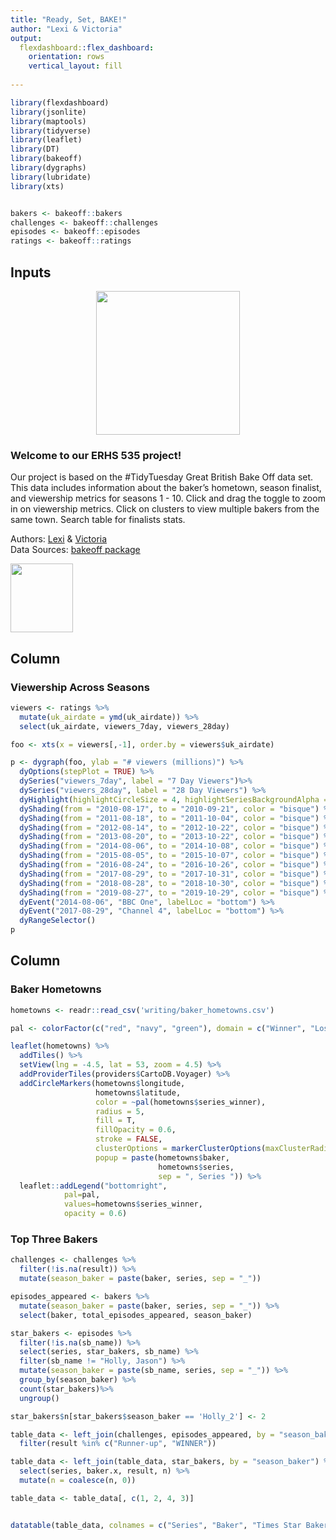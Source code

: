 ```yaml
---
title: "Ready, Set, BAKE!"
author: "Lexi & Victoria"
output: 
  flexdashboard::flex_dashboard:
    orientation: rows
    vertical_layout: fill
     
---
```


```r
library(flexdashboard)
library(jsonlite)
library(maptools)
library(tidyverse)
library(leaflet)
library(DT)
library(bakeoff)
library(dygraphs)
library(lubridate)
library(xts)


bakers <- bakeoff::bakers
challenges <- bakeoff::challenges
episodes <- bakeoff::episodes
ratings <- bakeoff::ratings

```

Inputs {.sidebar}
-----------------------------------------------------------------------
<center>
<img src="https://media.giphy.com/media/LixsZBjJGgPo5RpyQt/giphy.gif" width="230">
</center>

<div align="center">### **Welcome to our ERHS 535 project!**


Our project is based on the #TidyTuesday Great British Bake Off data set. This 
data includes information about the baker's hometown, season finalist, and 
viewership metrics for seasons 1 - 10. Click and drag the toggle to zoom in on 
viewership metrics. Click on clusters to view multiple bakers from the same 
town. Search table for finalists stats.


Authors: [Lexi](https://github.com/LKeene) & [Victoria](https://github.com/tashoo)  
Data Sources: [bakeoff package](https://bakeoff.netlify.app/)

<img src="data/bakeoff_logo.png" height="110px" width="100px" />
</div>

Column {data-width=650}
-----------------------------------------------------------------------

### **Viewership Across Seasons**
```r
viewers <- ratings %>% 
  mutate(uk_airdate = ymd(uk_airdate)) %>% 
  select(uk_airdate, viewers_7day, viewers_28day) 

foo <- xts(x = viewers[,-1], order.by = viewers$uk_airdate)

p <- dygraph(foo, ylab = "# viewers (millions)") %>% 
  dyOptions(stepPlot = TRUE) %>% 
  dySeries("viewers_7day", label = "7 Day Viewers")%>%
  dySeries("viewers_28day", label = "28 Day Viewers") %>% 
  dyHighlight(highlightCircleSize = 4, highlightSeriesBackgroundAlpha = 0.5) %>% 
  dyShading(from = "2010-08-17", to = "2010-09-21", color = "bisque") %>% 
  dyShading(from = "2011-08-18", to = "2011-10-04", color = "bisque") %>% 
  dyShading(from = "2012-08-14", to = "2012-10-22", color = "bisque") %>% 
  dyShading(from = "2013-08-20", to = "2013-10-22", color = "bisque") %>% 
  dyShading(from = "2014-08-06", to = "2014-10-08", color = "bisque") %>% 
  dyShading(from = "2015-08-05", to = "2015-10-07", color = "bisque") %>% 
  dyShading(from = "2016-08-24", to = "2016-10-26", color = "bisque") %>% 
  dyShading(from = "2017-08-29", to = "2017-10-31", color = "bisque") %>% 
  dyShading(from = "2018-08-28", to = "2018-10-30", color = "bisque") %>% 
  dyShading(from = "2019-08-27", to = "2019-10-29", color = "bisque") %>% 
  dyEvent("2014-08-06", "BBC One", labelLoc = "bottom") %>% 
  dyEvent("2017-08-29", "Channel 4", labelLoc = "bottom") %>% 
  dyRangeSelector()
p
```

Column {data-width=350}
-----------------------------------------------------------------------
### **Baker Hometowns**
```r
hometowns <- readr::read_csv('writing/baker_hometowns.csv')

pal <- colorFactor(c("red", "navy", "green"), domain = c("Winner", "Lost", "Tent"))

leaflet(hometowns) %>% 
  addTiles() %>% 
  setView(lng = -4.5, lat = 53, zoom = 4.5) %>%
  addProviderTiles(providers$CartoDB.Voyager) %>%
  addCircleMarkers(hometowns$longitude, 
                   hometowns$latitude, 
                   color = ~pal(hometowns$series_winner), 
                   radius = 5, 
                   fill = T,
                   fillOpacity = 0.6,
                   stroke = FALSE,
                   clusterOptions = markerClusterOptions(maxClusterRadius=0),
                   popup = paste(hometowns$baker,
                                 hometowns$series, 
                                 sep = ", Series ")) %>%
  leaflet::addLegend("bottomright", 
            pal=pal,
            values=hometowns$series_winner,
            opacity = 0.6)

```





### **Top Three Bakers**
```r
challenges <- challenges %>% 
  filter(!is.na(result)) %>% 
  mutate(season_baker = paste(baker, series, sep = "_"))

episodes_appeared <- bakers %>% 
  mutate(season_baker = paste(baker, series, sep = "_")) %>% 
  select(baker, total_episodes_appeared, season_baker)

star_bakers <- episodes %>% 
  filter(!is.na(sb_name)) %>% 
  select(series, star_bakers, sb_name) %>% 
  filter(sb_name != "Holly, Jason") %>% 
  mutate(season_baker = paste(sb_name, series, sep = "_")) %>% 
  group_by(season_baker) %>% 
  count(star_bakers)%>%
  ungroup()

star_bakers$n[star_bakers$season_baker == 'Holly_2'] <- 2

table_data <- left_join(challenges, episodes_appeared, by = "season_baker") %>% 
  filter(result %in% c("Runner-up", "WINNER"))

table_data <- left_join(table_data, star_bakers, by = "season_baker") %>% 
  select(series, baker.x, result, n) %>% 
  mutate(n = coalesce(n, 0))

table_data <- table_data[, c(1, 2, 4, 3)]


datatable(table_data, colnames = c("Series", "Baker", "Times Star Baker", "Result"))

```




